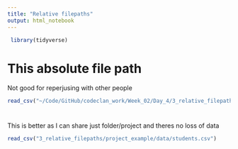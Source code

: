 ```yaml
---
title: "Relative filepaths"
output: html_notebook
---
```


```r
 library(tidyverse)
```

# This absolute file path

Not good for reperjusing with other people
```r
read_csv("~/Code/GitHub/codeclan_work/Week_02/Day_4/3_relative_filepaths/project_example/data/students.csv")
```


# 

This is better as I can share just folder/project and theres no loss of data
```r
read_csv("3_relative_filepaths/project_example/data/students.csv")
```



